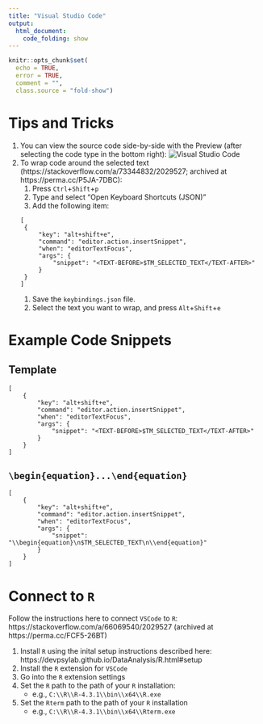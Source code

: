 ```yaml
---
title: "Visual Studio Code"
output:
  html_document:
    code_folding: show
---
```


```r
knitr::opts_chunk$set(
  echo = TRUE,
  error = TRUE,
  comment = "",
  class.source = "fold-show")
```

# Tips and Tricks

1. You can view the source code side-by-side with the Preview (after selecting the code type in the bottom right):
![Visual Studio Code](images/vsCode.png)
1. To wrap code around the selected text (https://stackoverflow.com/a/73344832/2029527; archived at https://perma.cc/P5JA-7DBC):
    1. Press `Ctrl`+`Shift`+`p`
    1. Type and select "Open Keyboard Shortcuts (JSON)"
    1. Add the following item:
```
[
    {
        "key": "alt+shift+e",
        "command": "editor.action.insertSnippet",
        "when": "editorTextFocus",
        "args": {
            "snippet": "<TEXT-BEFORE>$TM_SELECTED_TEXT</TEXT-AFTER>"
        }
    }
]
```
    1. Save the `keybindings.json` file.
    1. Select the text you want to wrap, and press `Alt`+`Shift`+`e`

# Example Code Snippets

## Template

```
[
    {
        "key": "alt+shift+e",
        "command": "editor.action.insertSnippet",
        "when": "editorTextFocus",
        "args": {
            "snippet": "<TEXT-BEFORE>$TM_SELECTED_TEXT</TEXT-AFTER>"
        }
    }
]
```

##  `\begin{equation}...\end{equation}`

```
[
    {
        "key": "alt+shift+e",
        "command": "editor.action.insertSnippet",
        "when": "editorTextFocus",
        "args": {
            "snippet": "\\begin{equation}\n$TM_SELECTED_TEXT\n\\end{equation}"
        }
    }
]
```

# Connect to `R`

Follow the instructions here to connect `VSCode` to `R`:
https://stackoverflow.com/a/66069540/2029527 (archived at https://perma.cc/FCF5-26BT)

1. Install `R` using the inital setup instructions described here: https://devpsylab.github.io/DataAnalysis/R.html#setup
1. Install the `R` extension for `VSCode`
1. Go into the `R` extension settings
1. Set the `R` path to the path of your `R` installation:
    - e.g., `C:\\R\\R-4.3.1\\bin\\x64\\R.exe`
1. Set the `Rterm` path to the path of your `R` installation
    - e.g., `C:\\R\\R-4.3.1\\bin\\x64\\Rterm.exe`
